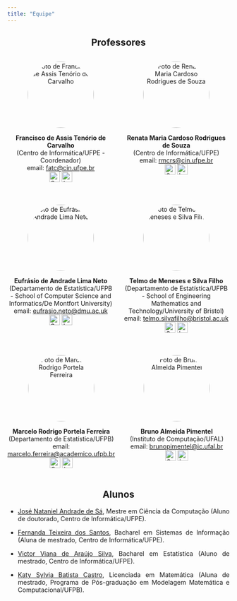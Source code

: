 ```yaml
---
title: "Equipe"
---
```


::: {style="text-align: center"}
## Professores
:::

::: {style="display: flex; flex-wrap: wrap; gap: 20px; justify-content: center;"}
::: {style="display: flex; flex: 1; justify-content: center; flex-basis: 45%;"}
::: {style="text-align: center;"}
<img src="images/Foto_Chico.png" alt="Foto de Francisco de Assis Tenório de Carvalho" style="width: 150px; height: 150px; object-fit: cover; border-radius: 50%;"/>

<p><strong>Francisco de Assis Tenório de Carvalho</strong><br> (Centro de Informática/UFPE - Coordenador)<br> email: <a href="mailto:fatc@cin.ufpe.br">fatc\@cin.ufpe.br</a><br> <a href="https://scholar.google.com.br/citations?user=7t7NjEUAAAAJ&hl=pt-PT" target="_blank"><img src="images/scholar_icon.png" alt="Google Scholar" style="width: 24px; height: 24px;"/></a> <a href="http://lattes.cnpq.br/3909162572623711" target="_blank"><img src="images/lattes_icon.png" alt="Lattes" style="width: 24px; height: 24px;"/></a></p>
:::
:::

::: {style="display: flex; flex: 1; justify-content: center; flex-basis: 45%;"}
::: {style="text-align: center;"}
<img src="images/Foto_Renata.png" alt="Foto de Renata Maria Cardoso Rodrigues de Souza" style="width: 150px; height: 150px; object-fit: cover; border-radius: 50%;"/>

<p><strong>Renata Maria Cardoso Rodrigues de Souza</strong><br> (Centro de Informática/UFPE)<br> email: <a href="mailto:rmcrs@cin.ufpe.br
">rmcrs\@cin.ufpe.br </a><br> <a href="https://scholar.google.com/citations?hl=pt-BR&user=hy2Mw-0AAAAJ" target="_blank"><img src="images/scholar_icon.png" alt="Google Scholar" style="width: 24px; height: 24px;"/></a> <a href="http://lattes.cnpq.br/9289080285504453" target="_blank"><img src="images/lattes_icon.png" alt="Lattes" style="width: 24px; height: 24px;"/></a></p>
:::
:::

::: {style="display: flex; flex: 1; justify-content: center; flex-basis: 45%;"}
::: {style="text-align: center;"}
<img src="images/Foto_Eufrasio.png" alt="Foto de Eufrásio de Andrade Lima Neto" style="width: 150px; height: 150px; object-fit: cover; border-radius: 50%;"/>

<p><strong>Eufrásio de Andrade Lima Neto</strong><br> (Departamento de Estatística/UFPB - School of Computer Science and Informatics/De Montfort University)<br> email: <a href="mailto:eufrasio.neto@dmu.ac.uk
">eufrasio.neto\@dmu.ac.uk </a><br> <a href="https://scholar.google.com/citations?user=-EGO0o8AAAAJ&hl=en" target="_blank"><img src="images/scholar_icon.png" alt="Google Scholar" style="width: 24px; height: 24px;"/></a> <a href="http://lattes.cnpq.br/4640945954423515" target="_blank"><img src="images/lattes_icon.png" alt="Lattes" style="width: 24px; height: 24px;"/></a></p>
:::
:::

::: {style="display: flex; flex: 1; justify-content: center; flex-basis: 45%;"}
::: {style="text-align: center;"}
<img src="images/Foto_Telmo.png" alt="Foto de Telmo de Meneses e Silva Filho" style="width: 150px; height: 150px; object-fit: cover; border-radius: 50%;"/>

<p><strong>Telmo de Meneses e Silva Filho</strong><br> (Departamento de Estatística/UFPB - School of Engineering Mathematics and Technology/University of Bristol)<br> email: <a href="mailto:telmo.silvafilho@bristol.ac.uk
">telmo.silvafilho\@bristol.ac.uk </a><br> <a href="https://scholar.google.com/citations?user=oCI4sPkAAAAJ&hl=pt-BR" target="_blank"><img src="images/scholar_icon.png" alt="Google Scholar" style="width: 24px; height: 24px;"/></a> <a href="http://lattes.cnpq.br/5580004940091667" target="_blank"><img src="images/lattes_icon.png" alt="Lattes" style="width: 24px; height: 24px;"/></a></p>
:::
:::

::: {style="display: flex; flex: 1; justify-content: center; flex-basis: 45%;"}
::: {style="text-align: center;"}
<img src="images/Foto_Marcelo.png" alt="Foto de Marcelo Rodrigo Portela Ferreira" style="width: 150px; height: 150px; object-fit: cover; border-radius: 50%;"/>

<p><strong>Marcelo Rodrigo Portela Ferreira</strong><br> (Departamento de Estatística/UFPB)<br> email: <a href="mailto:marcelo.ferreira@academico.ufpb.br
">marcelo.ferreira\@academico.ufpb.br </a><br> <a href="https://scholar.google.com/citations?user=mREGeCkAAAAJ&hl=en" target="_blank"><img src="images/scholar_icon.png" alt="Google Scholar" style="width: 24px; height: 24px;"/></a> <a href="http://lattes.cnpq.br/2620157217100077" target="_blank"><img src="images/lattes_icon.png" alt="Lattes" style="width: 24px; height: 24px;"/></a></p>
:::
:::

::: {style="display: flex; flex: 1; justify-content: center; flex-basis: 45%;"}
::: {style="text-align: center;"}
<img src="images/Foto_Bruno.png" alt="Foto de Bruno Almeida Pimentel" style="width: 150px; height: 150px; object-fit: cover; border-radius: 50%;"/>

<p><strong>Bruno Almeida Pimentel</strong><br> (Instituto de Computação/UFAL)<br> email: <a href="mailto:brunopimentel@ic.ufal.br
">brunopimentel\@ic.ufal.br </a><br> <a href="https://scholar.google.com/citations?user=-KeberwAAAAJ&hl=pt-BR" target="_blank"><img src="images/scholar_icon.png" alt="Google Scholar" style="width: 24px; height: 24px;"/></a> <a href="http://lattes.cnpq.br/5575405279834457" target="_blank"><img src="images/lattes_icon.png" alt="Lattes" style="width: 24px; height: 24px;"/></a></p>
:::
:::
:::

::: {style="text-align: center"}
## Alunos
:::

::: {style="text-align: justify"}
-   [José Nataniel Andrade de Sá](http://lattes.cnpq.br/0547822765322755), Mestre em Ciência da Computação (Aluno de doutorado, Centro de Informática/UFPE).

-   [Fernanda Teixeira dos Santos](http://lattes.cnpq.br/8976227353991391), Bacharel em Sistemas de Informação (Aluna de mestrado, Centro de Informática/UFPE).

-   [Victor Viana de Araújo Silva](http://lattes.cnpq.br/4216568349594897), Bacharel em Estatística (Aluno de mestrado, Centro de Informática/UFPE).

-   [Katy Sylvia Batista Castro](http://lattes.cnpq.br/1352268659077751), Licenciada em Matemática (Aluna de mestrado, Programa de Pós-graduação em Modelagem Matemática e Computacional/UFPB).
:::
